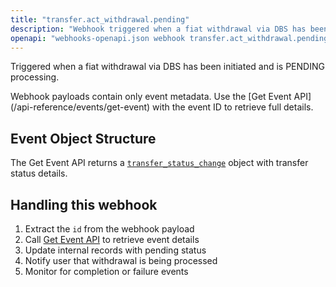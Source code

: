 ```yaml
---
title: "transfer.act_withdrawal.pending"
description: "Webhook triggered when a fiat withdrawal via DBS has been initiated and is pending"
openapi: "webhooks-openapi.json webhook transfer.act_withdrawal.pending"
---
```


Triggered when a fiat withdrawal via DBS has been initiated and is PENDING processing.

<Note>
Webhook payloads contain only event metadata. Use the [Get Event API](/api-reference/events/get-event) with the event ID to retrieve full details.
</Note>

## Event Object Structure

The Get Event API returns a [`transfer_status_change`](/api-reference/events/transfer-status-change-object) object with transfer status details.

## Handling this webhook

1. Extract the `id` from the webhook payload
2. Call [Get Event API](/api-reference/events/get-event) to retrieve event details
3. Update internal records with pending status
4. Notify user that withdrawal is being processed
5. Monitor for completion or failure events